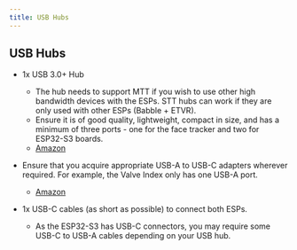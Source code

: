 ```yaml
---
title: USB Hubs
---
```


## USB Hubs

- 1x USB 3.0+ Hub
  - The hub needs to support MTT if you wish to use other high bandwidth devices with the ESPs. STT hubs can work if they are only used with other ESPs (Babble + ETVR).
  - Ensure it is of good quality, lightweight, compact in size, and has a minimum of three ports - one for the face tracker and two for ESP32-S3 boards.
  - [Amazon](https://www.amazon.com/)

- Ensure that you acquire appropriate USB-A to USB-C adapters wherever required. For example, the Valve Index only has one USB-A port. 
  - [Amazon](https://www.amazon.com/)

- 1x USB-C cables (as short as possible) to connect both ESPs.
  - As the ESP32-S3 has USB-C connectors, you may require some USB-C to USB-A cables depending on your USB hub.